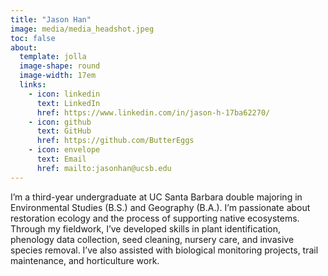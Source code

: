 ```yaml
---
title: "Jason Han"
image: media/media_headshot.jpeg
toc: false
about: 
  template: jolla
  image-shape: round
  image-width: 17em
  links:
    - icon: linkedin
      text: LinkedIn
      href: https://www.linkedin.com/in/jason-h-17ba62270/
    - icon: github
      text: GitHub
      href: https://github.com/ButterEggs
    - icon: envelope
      text: Email
      href: mailto:jasonhan@ucsb.edu
---
```


I'm a third-year undergraduate at UC Santa Barbara double majoring in Environmental Studies (B.S.) and Geography (B.A.). I'm passionate about restoration ecology and the process of supporting native ecosystems. Through my fieldwork, I’ve developed skills in plant identification, phenology data collection, seed cleaning, nursery care, and invasive species removal. I’ve also assisted with biological monitoring projects, trail maintenance, and horticulture work.
